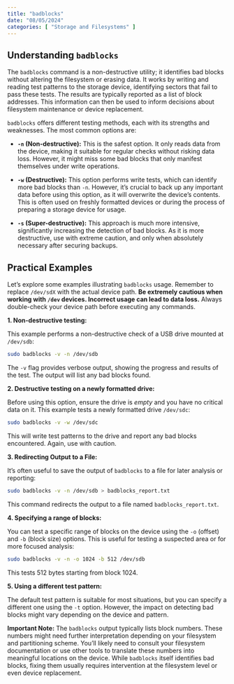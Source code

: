 ```yaml
---
title: "badblocks"
date: "08/05/2024"
categories: [ "Storage and Filesystems" ]
---
```

## Understanding `badblocks`

The `badblocks` command is a non-destructive utility; it identifies bad blocks without altering the filesystem or erasing data.  It works by writing and reading test patterns to the storage device, identifying sectors that fail to pass these tests.  The results are typically reported as a list of block addresses.  This information can then be used to inform decisions about filesystem maintenance or device replacement.

`badblocks` offers different testing methods, each with its strengths and weaknesses. The most common options are:

* **`-n` (Non-destructive):** This is the safest option.  It only reads data from the device, making it suitable for regular checks without risking data loss. However, it might miss some bad blocks that only manifest themselves under write operations.

* **`-w` (Destructive):** This option performs write tests, which can identify more bad blocks than `-n`. However, it's crucial to back up any important data before using this option, as it will overwrite the device's contents.  This is often used on freshly formatted devices or during the process of preparing a storage device for usage.

* **`-s` (Super-destructive):** This approach is much more intensive, significantly increasing the detection of bad blocks.  As it is more destructive, use with extreme caution, and only when absolutely necessary after securing backups.

## Practical Examples

Let's explore some examples illustrating `badblocks` usage.  Remember to replace `/dev/sdX` with the actual device path. **Be extremely cautious when working with `/dev` devices.  Incorrect usage can lead to data loss.** Always double-check your device path before executing any commands.

**1. Non-destructive testing:**

This example performs a non-destructive check of a USB drive mounted at `/dev/sdb`:

```bash
sudo badblocks -v -n /dev/sdb
```

The `-v` flag provides verbose output, showing the progress and results of the test.  The output will list any bad blocks found.


**2. Destructive testing on a newly formatted drive:**

Before using this option, ensure the drive is *empty* and you have no critical data on it.  This example tests a newly formatted drive `/dev/sdc`:


```bash
sudo badblocks -v -w /dev/sdc
```

This will write test patterns to the drive and report any bad blocks encountered. Again, use with caution.


**3.  Redirecting Output to a File:**

It's often useful to save the output of `badblocks` to a file for later analysis or reporting:

```bash
sudo badblocks -v -n /dev/sdb > badblocks_report.txt
```

This command redirects the output to a file named `badblocks_report.txt`.


**4. Specifying a range of blocks:**

You can test a specific range of blocks on the device using the `-o` (offset) and `-b` (block size) options.   This is useful for testing a suspected area or for more focused analysis:

```bash
sudo badblocks -v -n -o 1024 -b 512 /dev/sdb
```

This tests 512 bytes starting from block 1024.


**5. Using a different test pattern:**

The default test pattern is suitable for most situations, but you can specify a different one using the `-t` option. However, the impact on detecting bad blocks might vary depending on the device and pattern.


**Important Note:** The `badblocks` output typically lists block numbers.  These numbers might need further interpretation depending on your filesystem and partitioning scheme.  You'll likely need to consult your filesystem documentation or use other tools to translate these numbers into meaningful locations on the device.  While `badblocks` itself identifies bad blocks, fixing them usually requires intervention at the filesystem level or even device replacement.

